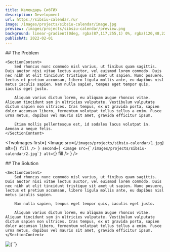 ```yaml
---
title: Календарь СибГИУ
description: Development
url: https://sibsiu-calendar.ru/
image: /images/projects/sibsiu-calendar/image.jpg
preview: /images/projects/sibsiu-calendar/preview.png
background: linear-gradient(0deg, rgba(87,117,255,1) 0%, rgba(120,48,224,1) 100%)
publishAt: 2022-02-01
---
```


<Section>
    ## The Problem

    <SectionContent>
        Sed rhoncus nunc commodo nisl varius, ut finibus quam sagittis. Duis auctor nisi vitae lectus auctor, vel euismod lorem commodo. Duis nec nibh at elit tincidunt tristique sit amet ut sapien. Nunc posuere, lectus et pretium accumsan, libero ligula mollis ante, eu dapibus nisl metus iaculis sapien. Nam nulla sapien, tempus eget tempor quis, iaculis eget justo.

        Aliquam varius dictum lorem, eu aliquam augue rhoncus vitae. Aliquam tincidunt sem in ultricies vulputate. Vestibulum vulputate dictum sapien non ultrices. Cras tempus, ex ut gravida porta, sapien dolor accumsan libero, fermentum volutpat tellus tellus a enim. Fusce urna metus, dapibus vel mauris sit amet, gravida efficitur ipsum.

        Etiam mollis pellentesque est, id sodales lacus volutpat in. Aenean a neque felis.
    </SectionContent>

</Section>

<TwoImages
    first={
        <Image src={`/images/projects/sibsiu-calendar/1.jpg`} alt={``} fill />
    }
    second={
        <Image src={`/images/projects/sibsiu-calendar/2.jpg`} alt={``} fill />
    }
/>

<Section>
    ## The Solution

    <SectionContent>
        Sed rhoncus nunc commodo nisl varius, ut finibus quam sagittis. Duis auctor nisi vitae lectus auctor, vel euismod lorem commodo. Duis nec nibh at elit tincidunt tristique sit amet ut sapien. Nunc posuere, lectus et pretium accumsan, libero ligula mollis ante, eu dapibus nisl metus iaculis sapien.

        Nam nulla sapien, tempus eget tempor quis, iaculis eget justo.

        Aliquam varius dictum lorem, eu aliquam augue rhoncus vitae. Aliquam tincidunt sem in ultricies vulputate. Vestibulum vulputate dictum sapien non ultrices. Cras tempus, ex ut gravida porta, sapien dolor accumsan libero, fermentum volutpat tellus tellus a enim. Fusce urna metus, dapibus vel mauris sit amet, gravida efficitur ipsum.
    </SectionContent>

</Section>

<Section>
    <Image
        src={`/images/projects/sibsiu-calendar/schedule.jpg`}
        alt={``}
        width={1920}
        height={1080}
    />
</Section>
